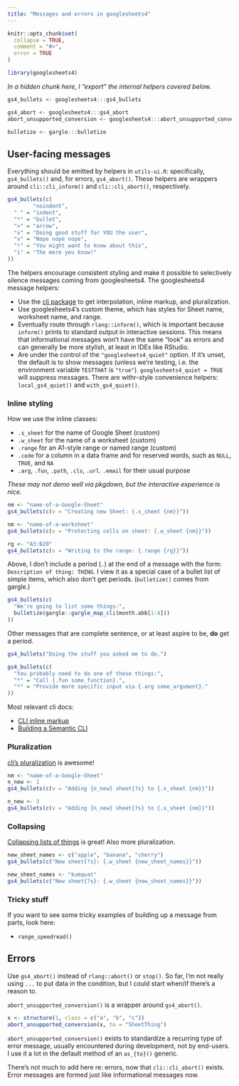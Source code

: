```yaml
---
title: "Messages and errors in googlesheets4"
---
```


```r
knitr::opts_chunk$set(
  collapse = TRUE,
  comment = "#>",
  error = TRUE
)
```

```r
library(googlesheets4)
```

*In a hidden chunk here, I "export" the internal helpers covered below.*

```r
gs4_bullets <- googlesheets4:::gs4_bullets

gs4_abort <- googlesheets4:::gs4_abort
abort_unsupported_conversion <- googlesheets4:::abort_unsupported_conversion

bulletize <- gargle:::bulletize
```

## User-facing messages

Everything should be emitted by helpers in `utils-ui.R`: specifically, `gs4_bullets()` and, for errors, `gs4_abort()`.
These helpers are wrappers around `cli::cli_inform()` and `cli::cli_abort()`, respectively.

```r
gs4_bullets(c(
        "noindent",
  " " = "indent",
  "*" = "bullet",
  ">" = "arrow",
  "v" = "Doing good stuff for YOU the user",
  "x" = "Nope nope nope",
  "!" = "You might want to know about this",
  "i" = "The more you know!"
))
```

The helpers encourage consistent styling and make it possible to selectively silence messages coming from googlesheets4.
The googlesheets4 message helpers:

-   Use the [cli package](https://cli.r-lib.org/index.html) to get interpolation, inline markup, and pluralization.
-   Use googlesheets4's custom theme, which has styles for Sheet name, worksheet name, and range.
-   Eventually route through `rlang::inform()`, which is important because `inform()` prints to standard output in interactive sessions. This means that informational messages won't have the same "look" as errors and can generally be more stylish, at least in IDEs like RStudio.
-   Are under the control of the `"googlesheets4_quiet"` option. If it's unset, the default is to show messages (unless we're testing, i.e. the environment variable `TESTTHAT` is `"true"`). `googlesheets4_quiet = TRUE` will suppress messages. There are withr-style convenience helpers: `local_gs4_quiet()` and `with_gs4_quiet()`.

### Inline styling

How we use the inline classes:

-   `.s_sheet` for the name of Google Sheet (custom)
-   `.w_sheet` for the name of a worksheet (custom)
-   `.range` for an A1-style range or named range (custom)
-   `.code` for a column in a data frame and for reserved words, such as `NULL`, `TRUE`, and `NA`
-   `.arg`, `.fun`, `.path`, `.cls`, `.url`. `.email` for their usual purpose

*These may not demo well via pkgdown, but the interactive experience is nice.*

```r
nm <- "name-of-a-Google-Sheet"
gs4_bullets(c(v = "Creating new Sheet: {.s_sheet {nm}}"))

nm <- "name-of-a-worksheet"
gs4_bullets(c(v = "Protecting cells on sheet: {.w_sheet {nm}}"))

rg <- "A3:B20"
gs4_bullets(c(v = "Writing to the range: {.range {rg}}"))
```

Above, I don't include a period (`.`) at the end of a message with the form: `Description of thing: THING`.
I view it as a special case of a bullet list of simple items, which also don't get periods. (`bulletize()` comes from gargle.)

```r
gs4_bullets(c(
  "We're going to list some things:",
  bulletize(gargle::gargle_map_cli(month.abb[1:4]))
))
```

Other messages that are complete sentence, or at least aspire to be, **do** get a period.

```r
gs4_bullets("Doing the stuff you asked me to do.")

gs4_bullets(c(
  "You probably need to do one of these things:",
  "*" = "Call {.fun some_function}.",
  "*" = "Provide more specific input via {.arg some_argument}."
))
```

Most relevant cli docs:

-   [CLI inline markup](https://cli.r-lib.org/reference/inline-markup.html)
-   [Building a Semantic CLI](https://cli.r-lib.org/articles/semantic-cli.html)

### Pluralization

[cli's pluralization](https://cli.r-lib.org/articles/pluralization.html) is awesome!

```r
nm <- "name-of-a-Google-Sheet"
n_new <- 1
gs4_bullets(c(v = "Adding {n_new} sheet{?s} to {.s_sheet {nm}}"))

n_new <- 3
gs4_bullets(c(v = "Adding {n_new} sheet{?s} to {.s_sheet {nm}}"))
```

### Collapsing

[Collapsing lists of things](https://cli.r-lib.org/articles/semantic-cli.html#inline-lists-of-items) is great!
Also more pluralization.

```r
new_sheet_names <- c("apple", "banana", "cherry")
gs4_bullets(c("New sheet{?s}: {.w_sheet {new_sheet_names}}"))

new_sheet_names <- "kumquat"
gs4_bullets(c("New sheet{?s}: {.w_sheet {new_sheet_names}}"))
```

### Tricky stuff

If you want to see some tricky examples of building up a message from parts, look here:

-   `range_speedread()`

## Errors

Use `gs4_abort()` instead of `rlang::abort()` or `stop()`.
So far, I'm not really using `...` to put data in the condition, but I could start when/if there's a reason to.

`abort_unsupported_conversion()` is a wrapper around `gs4_abort()`.

```r
x <- structure(1, class = c("a", "b", "c"))
abort_unsupported_conversion(x, to = "SheetThing")
```

`abort_unsupported_conversion()` exists to standardize a recurring type of error message, usually encountered during development, not by end-users.
I use it a lot in the default method of an `as_{to}()` generic.

There's not much to add here re: errors, now that `cli::cli_abort()` exists.
Error messages are formed just like informational messages now.
